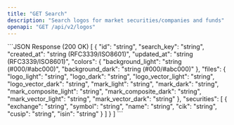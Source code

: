 ```yaml
---
title: "GET Search"
description: "Search logos for market securities/companies and funds"
openapi: "GET /api/v2/logos"
---
```


<ResponseExample>
```JSON Response (200 OK)
[
  {
    "id": "string",
    "search_key": "string",
    "created_at": "string (RFC3339/ISO8601)",
    "updated_at": "string (RFC3339/ISO8601)",
    "colors": {
      "background_light": "string (#000/#abc000)",
      "background_dark": "string (#000/#abc000)"
    },
    "files": {
      "logo_light": "string",
      "logo_dark": "string",
      "logo_vector_light": "string",
      "logo_vector_dark": "string",
      "mark_light": "string",
      "mark_dark": "string",
      "mark_composite_light": "string",
      "mark_composite_dark": "string",
      "mark_vector_light": "string",
      "mark_vector_dark": "string"
    },
    "securities": [
      {
        "exchange": "string",
        "symbol": "string",
        "name": "string",
        "cik": "string",
        "cusip": "string",
        "isin": "string"
      }
    ]
  }
]
```
</ResponseExample>
